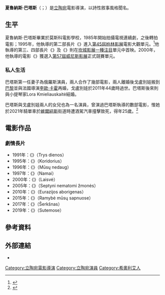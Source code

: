 {{Infobox person
| name  = 夏魯納斯·巴塔斯<br/>Šarūnas Bartas
| image = OIFF 2015-07-18 212746 - Šarūnas Bartas.jpg
| imagesize = 180<!--px-->
| caption = 2015年
| birth_date = {{birth date and age|1964|8|16}}
| birth_place = {{USSR}}[[立陶宛蘇維埃社會主義共和國|立陶宛蘇維埃社會主義共和國]][[希奧利艾|希奧利艾]]
| nationality = {{LIT}}
| years_active = 
| occupation = 電影導演、演員
| spouse = 
}}

'''夏魯納斯·巴塔斯'''（{{lang-lt|Šarūnas Bartas}}；{{bd|1964年|8月16日|||catIdx=B}}）是[[立陶宛|立陶宛]]電影導演，以詩性敘事風格聞名。

== 生平 ==
夏魯納斯·巴塔斯畢業於莫斯科電影學校，1985年開始拍攝電視連續劇，之後轉拍電影；1995年，他執導的第二部長片《{{link-en|走廊 (1995年電影)|The Corridor (1995 film)|走廊}}》進入[[柏林國際影展|第45屆柏林影展]]電影大觀單元。<ref>{{Cite web|url=http://www.berlinale.de/en/archiv/jahresarchive/1995/02_programm_1995/02_Filmdatenblatt_1995_19951758.php|title=Koridorius|work=berlinale.de|publisher=[[柏林國際影展|柏林國際影展]]|accessdate=2015-05-14|archive-date=2015-05-06|archive-url=https://web.archive.org/web/20150506213118/http://www.berlinale.de/en/archiv/jahresarchive/1995/02_programm_1995/02_Filmdatenblatt_1995_19951758.php|dead-url=no}}</ref>他執導的第三、四部長片《{{link-en|我們中的少數|Few of Us}}》及《{{link-lt|房子 (1997年電影)|Namai (filmas)|房子}}》則在[[坎城影展|坎城影展]][[一種注目|一種注目]]單元中首映。2000年，他執導的電影《{{link-en|自由之歌 (2000年電影)|Freedom (2000 film)|自由之歌}}》獲選入[[威尼斯影展|第57屆威尼斯影展]]正式競賽單元。

=== 私人生活 ===
巴塔斯第一任妻子為俄羅斯演員{{link-en|葉卡捷琳娜·戈盧別娃|Yekaterina Golubeva}}，兩人合作了幾部電影，兩人離婚後戈盧別娃搬到[[巴黎|巴黎]]並與法國導演[[萊奧斯·卡拉克斯|李歐·卡霍]]再婚，戈盧別娃於2011年44歲時過世。巴塔斯後來則與小提琴家Lora Kmieliauskaitė結婚。

巴塔斯與戈盧別娃兩人的女兒{{link-en|伊娜·瑪莉亞·巴塔特|Ina Marija Bartaitė}}也為一名演員，曾演過巴塔斯執導的數部電影，惟她於2021年騎單車於[[維爾紐斯|維爾紐斯]]街道時遭酒駕汽車撞擊致死，得年25歲。<ref name=auto>{{Cite web|url=https://www.kp.ru/daily/27262/4394589/|title=Дочь загадочно погибшей актрисы Екатерины Голубевой умерла в 25 лет|first=Ольга|last=ЛИБГАРДТ|date=Apr 7, 2021|website=kp.ru|accessdate=Apr 8, 2021|archive-date=2021-05-06|archive-url=https://web.archive.org/web/20210506085556/https://www.kp.ru/daily/27262/4394589/|dead-url=no}}</ref>

== 電影作品 ==
=== 劇情長片 ===
*1991年：《{{link-en|三天 (1991年電影)|Three Days (1992 film)|三天}}》（Trys dienos）
*1995年：《{{link-en|走廊 (1995年電影)|The Corridor (1995 film)|走廊}}》（Koridorius）
*1996年：《{{link-en|我們中的少數|Few of Us}}》（Mūsų nedaug）
*1997年：《{{link-lt|房子 (1997年電影)|Namai (filmas)|房子}}》（Namai）
*2000年：《{{link-en|自由之歌 (2000年電影)|Freedom (2000 film)|自由之歌}}》（Laisvė）
*2005年：《{{link-lt|七個隱形人|Septyni nematomi žmonės}}》（Septyni nematomi žmonės）
*2010年：《{{link-lt|漂浪之歌|Eurazijos aborigenas}}》（Eurazijos aborigenas）
*2015年：《{{link-en|我們夢中的祥和|Peace to Us in Our Dreams}}》（Ramybė mūsų sapnuose）
*2017年：《{{link-en|冰霜 (2017年電影)|Frost (2017 film)|冰霜}}》（Šerkšnas）
*2019年：《{{link-fr|薄暮之間|Au crépuscule}}》（Sutemose）

==參考資料==
{{Reflist}}

==外部連結==
* {{IMDb name|id=0058401}}

{{DEFAULTSORT:Bartas, Sarunas}}

[[Category:立陶宛電影導演|Category:立陶宛電影導演]]
[[Category:立陶宛演員|Category:立陶宛演員]]
[[Category:希奧利艾人|Category:希奧利艾人]]